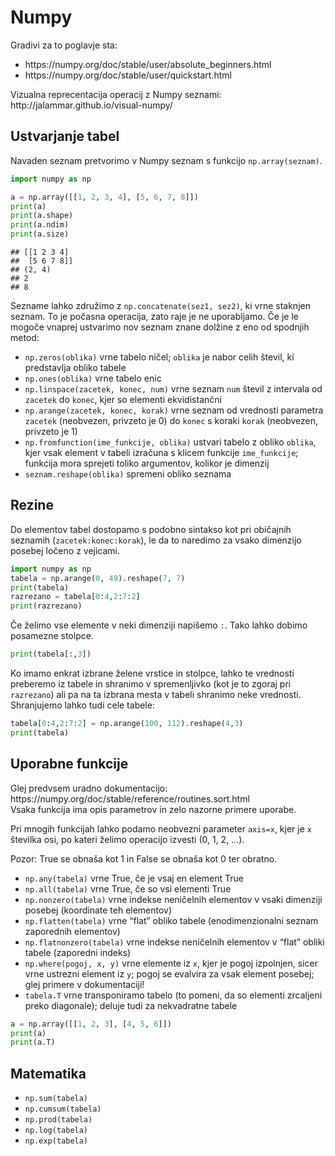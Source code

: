 # Numpy

Gradivi za to poglavje sta:

- https://numpy.org/doc/stable/user/absolute_beginners.html 
- https://numpy.org/doc/stable/user/quickstart.html

Vizualna reprecentacija operacij z Numpy seznami: http://jalammar.github.io/visual-numpy/

## Ustvarjanje tabel

Navaden seznam pretvorimo v Numpy seznam s funkcijo `np.array(seznam)`.

```python
import numpy as np

a = np.array([[1, 2, 3, 4], [5, 6, 7, 8]])
print(a)
print(a.shape)
print(a.ndim)
print(a.size)
```

```
## [[1 2 3 4]
##  [5 6 7 8]]
## (2, 4)
## 2
## 8
```

Sezname lahko združimo z `np.concatenate(sez1, sez2)`, ki vrne staknjen seznam. To je počasna operacija, zato raje je ne uporabljamo. Če je le mogoče vnaprej ustvarimo nov seznam znane dolžine z eno od spodnjih metod:

- `np.zeros(oblika)` vrne tabelo ničel; `oblika` je nabor celih števil, ki predstavlja obliko tabele
- `np.ones(oblika)` vrne tabelo enic
- `np.linspace(zacetek, konec, num)` vrne seznam `num` števil z intervala od `zacetek` do `konec`, kjer so elementi ekvidistančni
- `np.arange(zacetek, konec, korak)` vrne seznam od vrednosti parametra `zacetek` (neobvezen, privzeto je 0) do `konec` s koraki `korak` (neobvezen, privzeto je 1)
- `np.fromfunction(ime_funkcije, oblika)` ustvari tabelo z obliko `oblika`, kjer 
vsak element v tabeli izračuna s klicem funkcije `ime_funkcije`; funkcija mora sprejeti toliko argumentov, kolikor je dimenzij
- `seznam.reshape(oblika)` spremeni obliko seznama

## Rezine

Do elementov tabel dostopamo s podobno sintakso kot pri običajnih seznamih 
(`zacetek:konec:korak`), le da to naredimo za vsako dimenzijo posebej ločeno z vejicami.

```python
import numpy as np
tabela = np.arange(0, 49).reshape(7, 7)
print(tabela)
razrezano = tabela[0:4,2:7:2]
print(razrezano)
```

Če želimo vse elemente v neki dimenziji napišemo `:`. Tako lahko dobimo posamezne stolpce.

```python
print(tabela[:,3])
```

Ko imamo enkrat izbrane želene vrstice in stolpce, lahko te vrednosti preberemo iz tabele in shranimo v spremenljivko (kot je to zgoraj pri `razrezano`) ali pa na ta izbrana mesta v tabeli shranimo neke vrednosti. Shranjujemo lahko tudi cele tabele:

```python
tabela[0:4,2:7:2] = np.arange(100, 112).reshape(4,3)
print(tabela)
```

## Uporabne funkcije

Glej predvsem uradno dokumentacijo: https://numpy.org/doc/stable/reference/routines.sort.html  
Vsaka funkcija ima opis parametrov in zelo nazorne primere uporabe. 

Pri mnogih funkcijah lahko podamo neobvezni parameter `axis=x`, kjer je `x` 
številka osi, po kateri želimo operacijo izvesti (0, 1, 2, ...).

Pozor: True se obnaša kot 1 in False se obnaša kot 0 ter obratno.

- `np.any(tabela)` vrne True, če je vsaj en element True
- `np.all(tabela)` vrne True, če so vsi elementi True
- `np.nonzero(tabela)` vrne indekse neničelnih elementov v vsaki dimenziji posebej (koordinate teh elementov)
- `np.flatten(tabela)` vrne "flat" obliko tabele (enodimenzionalni seznam zaporednih elementov)
- `np.flatnonzero(tabela)` vrne indekse neničelnih elementov v "flat" obliki tabele (zaporedni indeks)
- `np.where(pogoj, x, y)` vrne elemente iz `x`, kjer je pogoj izpolnjen, sicer vrne ustrezni element iz `y`; pogoj se evalvira za vsak element posebej; glej primere v dokumentaciji!
- `tabela.T` vrne transponiramo tabelo (to pomeni, da so elementi zrcaljeni preko diagonale); deluje tudi za nekvadratne tabele

```python
a = np.array([[1, 2, 3], [4, 5, 6]])
print(a)
print(a.T)
```

## Matematika

- `np.sum(tabela)`
- `np.cumsum(tabela)`
- `np.prod(tabela)`
- `np.log(tabela)`
- `np.exp(tabela)`

